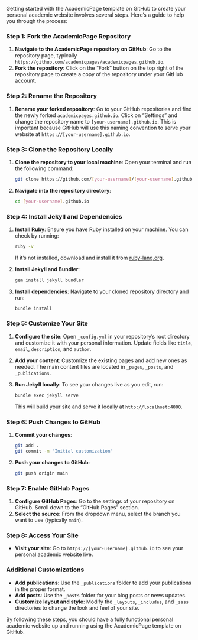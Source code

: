 Getting started with the AcademicPage template on GitHub to create your personal academic website involves several steps. Here's a guide to help you through the process:

### Step 1: Fork the AcademicPage Repository
1. **Navigate to the AcademicPage repository on GitHub**: Go to the repository page, typically `https://github.com/academicpages/academicpages.github.io`.
2. **Fork the repository**: Click on the "Fork" button on the top right of the repository page to create a copy of the repository under your GitHub account.

### Step 2: Rename the Repository
1. **Rename your forked repository**: Go to your GitHub repositories and find the newly forked `academicpages.github.io`. Click on "Settings" and change the repository name to `[your-username].github.io`. This is important because GitHub will use this naming convention to serve your website at `https://[your-username].github.io`.

### Step 3: Clone the Repository Locally
1. **Clone the repository to your local machine**: Open your terminal and run the following command:
   ```sh
   git clone https://github.com/[your-username]/[your-username].github.io
   ```
2. **Navigate into the repository directory**:
   ```sh
   cd [your-username].github.io
   ```

### Step 4: Install Jekyll and Dependencies
1. **Install Ruby**: Ensure you have Ruby installed on your machine. You can check by running:
   ```sh
   ruby -v
   ```
   If it's not installed, download and install it from [ruby-lang.org](https://www.ruby-lang.org/en/documentation/installation/).

2. **Install Jekyll and Bundler**:
   ```sh
   gem install jekyll bundler
   ```

3. **Install dependencies**: Navigate to your cloned repository directory and run:
   ```sh
   bundle install
   ```

### Step 5: Customize Your Site
1. **Configure the site**: Open `_config.yml` in your repository's root directory and customize it with your personal information. Update fields like `title`, `email`, `description`, and `author`.

2. **Add your content**: Customize the existing pages and add new ones as needed. The main content files are located in `_pages`, `_posts`, and `_publications`.

3. **Run Jekyll locally**: To see your changes live as you edit, run:
   ```sh
   bundle exec jekyll serve
   ```
   This will build your site and serve it locally at `http://localhost:4000`.

### Step 6: Push Changes to GitHub
1. **Commit your changes**:
   ```sh
   git add .
   git commit -m "Initial customization"
   ```
2. **Push your changes to GitHub**:
   ```sh
   git push origin main
   ```

### Step 7: Enable GitHub Pages
1. **Configure GitHub Pages**: Go to the settings of your repository on GitHub. Scroll down to the "GitHub Pages" section.
2. **Select the source**: From the dropdown menu, select the branch you want to use (typically `main`).

### Step 8: Access Your Site
- **Visit your site**: Go to `https://[your-username].github.io` to see your personal academic website live.

### Additional Customizations
- **Add publications**: Use the `_publications` folder to add your publications in the proper format.
- **Add posts**: Use the `_posts` folder for your blog posts or news updates.
- **Customize layout and style**: Modify the `_layouts`, `_includes`, and `_sass` directories to change the look and feel of your site.

By following these steps, you should have a fully functional personal academic website up and running using the AcademicPage template on GitHub.